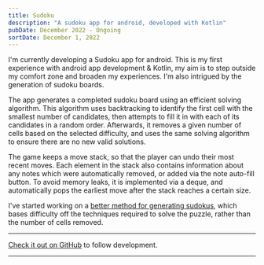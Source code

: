 ```yaml
--- 
title: Sudoku
description: "A sudoku app for android, developed with Kotlin"
pubDate: December 2022 - Ongoing
sortDate: December 1, 2022
---
```


I'm currently developing a Sudoku app for android. This is my first experience with android app development & Kotlin, my aim is to step outside
my comfort zone and broaden my experiences. I'm also intrigued by the generation of sudoku boards. 

The app generates a completed sudoku board using an efficient solving algorithm. This algorithm uses backtracking to identify the first cell with the
smallest number of candidates, then attempts to fill it in with each of its candidates in a random order. Afterwards, it removes a given number of cells
based on the selected difficulty, and uses the same solving algorithm to ensure there are no new valid solutions. 

<BlogImage src={Sudoku} alt="Screenshot of my Sudoku Android App, showing a game-in-progress." />

The game keeps a move stack, so that the player can undo their most recent moves. Each element in the stack also contains information about any notes which
were automatically removed, or added via the note auto-fill button. To avoid memory leaks, it is implemented via a deque, 
and automatically pops the earliest move after the stack reaches a certain size.

I've started working on a [better method for generating sudokus](/blog/generating-sudokus), which bases difficulty off the techniques required to solve the puzzle, 
rather than the number of cells removed.

--- 

[Check it out on GitHub](https://github.com/mortonjack/sudoku 'Sudoku Repo') to follow development.

---